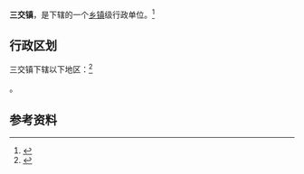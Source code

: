 {{中国乡级行政区|14/11/24/105/000}}

'''三交镇'''，是{{PRC admin/fullname|14/11/24/105/000|3}}下辖的一个[[乡镇|乡镇]]级行政单位。<ref>{{PRC admin/ref sgc|{{PRC admin/parent|14/11/24/105/000}}}}</ref>

== 行政区划 ==

三交镇下辖以下地区：<ref>{{PRC admin/ref sgc|14/11/24/105/000}}</ref>

{{PRC admin/children|14/11/24/105/000}}。

== 参考资料 ==

{{reflist}}

{{行政区划小作品}}
{{PRC admin/navcat|14/11/24/105/000}}